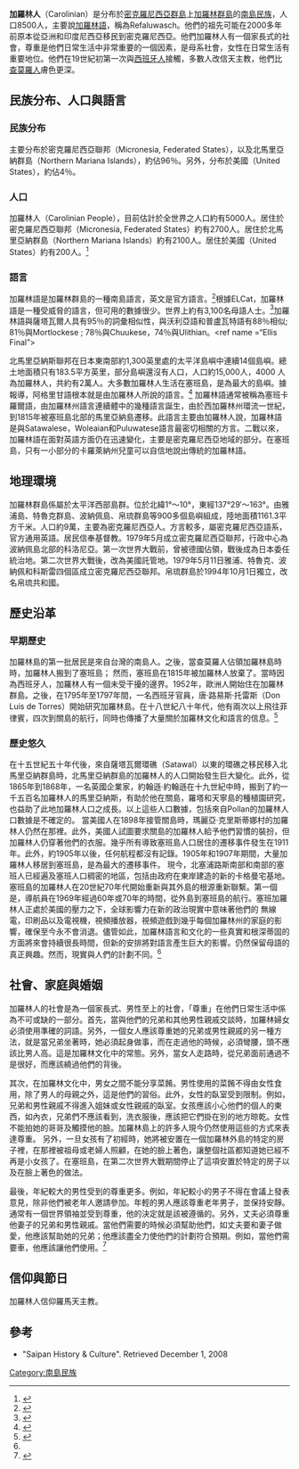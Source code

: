 '''加羅林人'''（Carolinian）是分布於[[密克羅尼西亞群島|密克羅尼西亞群島]]上[[加羅林群島|加羅林群島]]的[[南島民族|南島民族]]，人口8500人，主要說[[加羅林語|加羅林語]]，稱為Refaluwasch。他們的祖先可能在2000多年前原本從亞洲和印度尼西亞移民到密克羅尼西亞。他們加羅林人有一個家長式的社會，尊重是他們日常生活中非常重要的一個因素，是母系社會，女性在日常生活有重要地位。他們在19世紀初第一次與[[西班牙人|西班牙人]]接觸，多數人改信天主教，他們比[[查莫羅人|查莫羅人]]膚色更深。

==民族分布、人口與語言==
===民族分布===
主要分布於密克羅尼西亞聯邦（Micronesia, Federated States），以及北馬里亞納群島（Northern Mariana Islands），約佔96％。另外，分布於美國（United States），約佔4％。

===人口===
加羅林人（Carolinian People），目前估計於全世界之人口約有5000人。居住於密克羅尼西亞聯邦（Micronesia, Federated States）約有2700人。居住於北馬里亞納群島（Northern Mariana Islands）約有2100人。居住於美國（United States）約有200人。<ref>{{cite web|url=https://joshuaproject.net/people_groups/11103/CQ&prev=search|title=popuation of Carolinian people|accessdate=2020-10-02|archive-date=2019-05-14|archive-url=https://web.archive.org/web/20190514072330/https://joshuaproject.net/people_groups/11103/CQ%26prev%3Dsearch|dead-url=no}}</ref>

===語言===
加羅林語是加羅林群島的一種南島語言，英文是官方語言。<ref>{{cite web| title = Carolinian語言| url = https://www.ethnologue.com/language/cal| website = Ethnologue| accessdate = 31 May 2016| archive-date = 2017-07-06| archive-url = https://web.archive.org/web/20170706164351/https://www.ethnologue.com/language/cal| dead-url = no}}</ref>根據ELCat，加羅林語是一種受威脅的語言，但可用的數據很少。世界上約有3,100名母語人士。<ref>{{cite web|title=Carolinian|url=http://www.endangeredlanguages.com/lang/4155|website=The Endangered Language Project|accessdate=24 June 2016|archive-date=2017-08-17|archive-url=https://web.archive.org/web/20170817081314/http://www.endangeredlanguages.com/lang/4155|dead-url=no}}</ref>加羅林語與薩塔瓦爾人具有95％的詞彙相似性，與沃利亞語和普盧瓦特語有88％相似; 81％與Mortlockese ; 78％與Chuukese，74％與Ulithian。<ref name =“Ellis Final”>{{cite web |last=Ellis |first=</span> <span class="notranslate" onmouseover="_tipon(this)" onmouseout="_tipoff()"><span class="google-src-text" style="direction: ltr; text-align: left">James |title=Saipan Carolinian, One Chuukic Language Blended From Many |url=http://www.ling.hawaii.edu/graduate/Dissertations/JimEllisFinal.pdf |date=December 2012 |accessdate=2017-04-11 |archive-date=2019-04-12 |archive-url=https://web.archive.org/web/20190412072712/http://www.ling.hawaii.edu/graduate/Dissertations/JimEllisFinal.pdf |dead-url=no }}</ref>

北馬里亞納斯聯邦在日本東南部約1,300英里處的太平洋島嶼中連續14個島嶼。總土地面積只有183.5平方英里，部分島嶼還沒有人口，人口約15,000人，4000 人為加羅林人，共約有2萬人。大多數加羅林人生活在塞班島，是為最大的島嶼。據報導，阿格里甘語根本就是由加羅林人所說的語言。<ref>{{cite book|last1=Elameto|first1=Jesus Mareham|title=Linguistic Dimensions of Vernacular Education for Saipan Carolinians|date=1977|publisher=University of Hawaii|accessdate=18 June 2016}}</ref> 
加羅林語通常被稱為塞班卡羅爾語，由加羅林州語言連續體中的幾種語言誕生，由於西加羅林州環流一世紀，到1815年被塞班島北部的馬里亞納島遷移。此語言主要由加羅林人說，加羅林語是與Satawalese，Woleaian和Puluwatese語言最密切相關的方言。二戰以來，加羅林語在面對英語方面仍在迅速變化，主要是密克羅尼西亞地域的部分。在塞班島，只有一小部分的卡羅萊納州兒童可以自信地說出傳統的加羅林語。

==地理環境==
加羅林群島係屬於太平洋西部島群。位於北緯1°～10°，東經137°29′～163°。由雅浦島、特魯克群島、波納佩島、帛琉群島等900多個島嶼組成，陸地面積1161.3平方千米。人口約9萬，主要為密克羅尼西亞人。方言較多，屬密克羅尼西亞語系，官方通用英語。居民信奉基督教。1979年5月成立密克羅尼西亞聯邦，行政中心為波納佩島北部的科洛尼亞。第一次世界大戰前，曾被德國佔領，戰後成為日本委任統治地。第二次世界大戰後，改為美國託管地。1979年5月11日雅浦、特魯克、波納佩和科斯雷四個區成立密克羅尼西亞聯邦。帛琉群島於1994年10月1日獨立，改名帛琉共和國。

==歷史沿革==
===早期歷史===
加羅林島的第一批居民是來自台灣的南島人。之後，當查莫羅人佔領加羅林島時時，加羅林人搬到了塞班島； 然而，塞班島在1815年被加羅林人放棄了。當時因為西班牙人，加羅林人有一個未受干擾的邊界。1952年，歐洲人開始住在加羅林群島。之後，在1795年至1797年間，一名西班牙官員，唐·路易斯·托雷斯（Don Luis de Torres）開始研究加羅林島。在十八世紀八十年代，他有兩次以上飛往菲律賓，四次到關島的航行，同時也傳播了大量關於加羅林文化和語言的信息。<ref name="#1">{{cite web|url=http://www.ling.hawaii.edu/graduate/Dissertations/JimEllisFinal.pdf|title=Saipan Carolinian:ONE CHUUKIC LANGUAGE BLENDED FROM MANY|accessdate=2017-04-11|archive-date=2019-04-12|archive-url=https://web.archive.org/web/20190412072712/http://www.ling.hawaii.edu/graduate/Dissertations/JimEllisFinal.pdf|dead-url=no}}</ref>

===歷史悠久===
在十五世紀五十年代後，來自薩塔瓦爾環礁（Satawal）以東的環礁之移民移入北馬里亞納群島時，北馬里亞納群島的加羅林人的人口開始發生巨大變化。此外，從1865年到1868年，一名英國企業家，約翰遜·約翰遜在十九世紀中時，搬到了約一千五百名加羅林人的馬里亞納斯，有助於他在關島，羅塔和天寧島的種植園研究，也益助了此地加羅林人口之成長。以上這些人口數據，包括來自Pollan的加羅林人口數據是不確定的。
當美國人在1898年接管關島時，瑪麗亞·克里斯蒂娜村的加羅林人仍然在那裡。此外，美國人試圖要求關島的加羅林人給予他們習慣的裝扮，但加羅林人仍穿著他們的衣服。幾乎所有導致塞班島人口居住的遷移事件發生在1911年。此外，約1905年以後，任何航程都沒有記錄。1905年和1907年期間，大量加羅林人移居到塞班島，是為最大的遷移事件。
現今，北塞浦路斯南部和南部的塞班人已經遍及塞班人口稠密的地區，包括由政府在東岸建造的新的卡格曼宅基地。塞班島的加羅林人在20世紀70年代開始重新與其外島的根源重新聯繫。第一個是，導航員在1969年經過60年或70年的時間，從外島到塞班島的航行。塞班加羅林人正處於美國的壓力之下，全球影響力在新的政治現實中意味著他們的 無線電，印刷品以及電視機，視頻播放器，視頻遊戲到幾乎每個加羅林州的家庭的影響，確保至今永不會消退。儘管如此，加羅林語言和文化的一些真實和根深蒂固的方面將來會持續很長時間，但新的安排將對語言產生巨大的影響。仍然保留母語的真正興趣。然而，現實與人們的計劃不同。<ref name="#1"/>

==社會、家庭與婚姻==
加羅林人的社會是為一個家長式、男性至上的社會，「尊重」在他們日常生活中係為不可或缺的一部分。首先，當與他們的兄弟和其他男性親戚交談時，加羅林婦女必須使用準確的詞語。另外，一個女人應該尊重她的兄弟或男性親戚的另一種方法，就是當兄弟坐著時，她必須起身做事，而在走過他的時候，必須彎腰，頭不應該比男人高。這是加羅林文化中的常態。另外，當女人走路時，從兄弟面前通過不是很好，而應該繞過他們的背後。

其次，在加羅林文化中，男女之間不能分享菜餚。男性使用的菜餚不得由女性食用，除了男人的母親之外，這是他們的習俗。此外，女性的臥室受到限制。例如，兄弟和男性親戚不得進入姐妹或女性親戚的臥室。女孩應該小心他們的個人的東西，如內衣，兄弟們不應該看到，洗衣服後，應該把它們掛在別的地方晾乾。女性不能拍她的哥哥及觸摸他的臉。加羅林島上的許多人現今仍然使用這些的方式來表達尊重。
另外，一旦女孩有了初經時，她將被安置在一個加羅林外島的特定的房子裡，在那裡被祖母或老婦人照顧，在她的臉上著色，讓整個社區都知道她已經不再是小女孩了。在塞班島，在第二次世界大戰期間停止了這項安置於特定的房子以及在臉上著色的做法。

最後，年紀較大的男性受到的尊重更多。例如，年紀較小的男子不得在會議上發表意見，除非他們被老年人邀請參加。年輕的男人應該尊重老年男子，並保持安靜。通常有一個世界領袖並受到尊重，他的決定就是該被遵循的。另外，丈夫必須尊重他妻子的兄弟和男性親戚。當他們需要的時候必須幫助他們，如丈夫要和妻子做愛，他應該幫助她的兄弟；他應該盡全力使他們的計劃符合預期。例如，當他們需要車，他應該讓他們使用。<ref> {{cite book | last1 = Warakal | first1 = Rosa Roppul | last2 = Limes | first2 = Jose T. | title =加羅林文化中的尊重}} </ref>

==信仰與節日==
加羅林人信仰羅馬天主教。

==參考==
{{reflist}}
*"Saipan History & Culture". Retrieved December 1, 2008

[[Category:南島民族|Category:南島民族]]